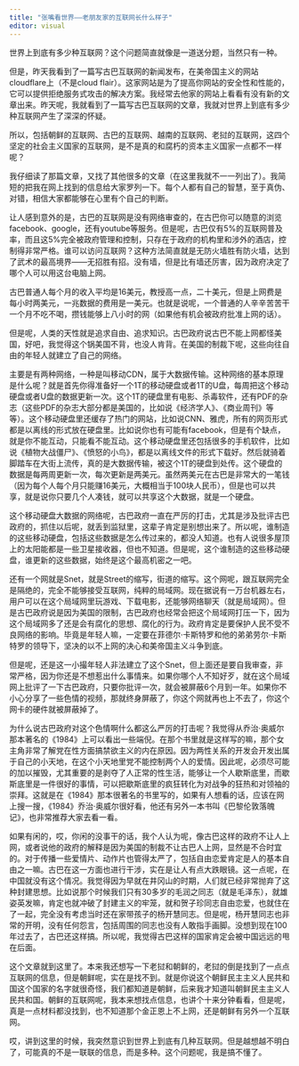 ```yaml
---
title: "张嘴看世界——老朋友家的互联网长什么样子"
editor: visual
---
```


世界上到底有多少种互联网？这个问题简直就像是一道送分题，当然只有一种。

但是，昨天我看到了一篇写古巴互联网的新闻发布，在美帝国主义的网站cloudflare上（不是cloud flair）。这家网站是为了提高你网站的安全性和性能的，它可以提供拒绝服务式攻击的解决方案。我经常去他家的网站上看看有没有新的文章出来。昨天呢，我就看到了一篇写古巴互联网的文章，我就对世界上到底有多少种互联网产生了深深的怀疑。

所以，包括朝鲜的互联网、古巴的互联网、越南的互联网、老挝的互联网，这四个坚定的社会主义国家的互联网，是不是真的和腐朽的资本主义国家一点都不一样呢？

我仔细读了那篇文章，又找了其他很多的文章（在这里我就不一一列出了）。我简短的把我在网上找到的信息给大家罗列一下。每个人都有自己的智慧，至于真伪、对错，相信大家都能够在心里有个自己的判断。

让人感到意外的是，古巴的互联网是没有网络审查的，在古巴你可以随意的浏览facebook、google，还有youtube等服务。但是呢，古巴仅有5%的互联网普及率，而且这5%完全被政府管理和控制，只存在于政府的机构里和涉外的酒店，控制得非常严格。谁可以访问互联网？这种方法简直就是无防火墙胜有防火墙，达到了武术的最高境界——无招胜有招。没有墙，但是比有墙还厉害，因为政府决定了哪个人可以用这台电脑上网。

古巴普通人每个月的收入平均是16美元，教授高一点，二十美元，但是上网费是每小时两美元，一兆数据的费用是一美元。也就是说呢，一个普通的人辛辛苦苦干一个月不吃不喝，攒钱能够上八小时的网（如果他有机会被政府批准上网的话）。

但是呢，人类的天性就是追求自由、追求知识。古巴政府说古巴不能上网都怪美国，好吧，我觉得这个锅美国不背，也没人肯背。在美国的制裁下呢，这些向往自由的年轻人就建立了自己的网络。

主要是有两种网络，一种是叫移动CDN，属于大数据传输。这种网络的基本原理是什么呢？就是首先你得准备好一个1T的移动硬盘或者1T的U盘，每周把这个移动硬盘或者U盘的数据更新一次。这个1T的硬盘里有电影、杀毒软件，还有PDF的杂志（这些PDF的杂志大部分都是美国的，比如说《经济学人》、《商业周刊》等等）。这个移动硬盘里还缓存了热门的网站，比如说CNN、雅虎，所有的网页形式都是以离线的形式放在硬盘里。比如说你也有可能有facebook，但是有个缺点，就是你不能互动，只能看不能互动。这个移动硬盘里还包括很多的手机软件，比如说《植物大战僵尸》、《愤怒的小鸟》，都是以离线文件的形式下载好。然后就骑着脚踏车在大街上流传，真的是大数据传输，被这个1T的硬盘到处传。这个硬盘的数据是每两周更新一次，每次更新是两美元。虽然两美元在古巴是非常大的一笔钱（因为每个人每个月只能赚16美元，大概相当于100块人民币），但是也可以共享，就是说你只要几个人凑钱，就可以共享这个大数据，就是一个硬盘。

这个移动硬盘大数据的网络呢，古巴政府一直在严厉的打击，尤其是涉及批评古巴政府的，抓住以后呢，就丢到监狱里，这辈子肯定是别想出来了。所以呢，谁制造的这些移动硬盘，包括这些数据是怎么传过来的，都没人知道。也有人说很多屋顶上的太阳能都是一些卫星接收器，但也不知道。但是呢，这个谁制造的这些移动硬盘，谁更新的这些数据，始终是这个最高机密之一吧。

还有一个网就是Snet，就是Street的缩写，街道的缩写。这个网呢，跟互联网完全是隔绝的，完全不能够接受互联网，纯粹的局域网。现在据说有一万台机器左右，用户可以在这个局域网里玩游戏、下载电影，还能够网络聊天（就是局域网）。但是古巴政府说是因为美国的限制，古巴政府也经常会把这个局域网打压一下，因为这个局域网多了还是会有腐化的思想、腐化的行为。政府肯定是要保护人民不受不良网络的影响。毕竟是年轻人嘛，一定要在菲德尔·卡斯特罗和他的弟弟劳尔·卡斯特罗的领导下，坚决的以不上网的决心和美帝国主义斗争到底。

但是呢，还是这一小撮年轻人非法建立了这个Snet，但上面还是要自我审查，非常严格，因为你还是不想惹出什么事情来。如果你哪个人不知好歹，就在这个局域网上批评了一下古巴政府，只要你批评一次，就会被屏蔽6个月到一年。如果你不小心分享了一些色情的视频，那就终身屏蔽了，你这个网就再也上不去了，你这个网卡的硬件就被屏蔽掉了。

为什么说古巴政府对这个色情啊什么都这么严厉的打击呢？我觉得从乔治·奥威尔那本著名的《1984》上可以看出一些端倪。在那个书里就是这样写的嘛，那个女主角非常了解党在性方面搞禁欲主义的内在原因。因为两性关系的开发会开发出属于自己的小天地，在这个小天地里党不能控制两个人的爱情。因此呢，必须尽可能的加以摧毁，尤其重要的是剥夺了人正常的性生活，能够让一个人歇斯底里，而歇斯底里是一件很好的事情，可以把歇斯底里的疯狂转化为对战争的狂热和对领袖的崇拜。这就是在《1984》那本很著名的书里写的，如果有人想看的话，应该在网上搜一搜，《1984》乔治·奥威尔很好看，他还有另外一本书叫《巴黎伦敦落魄记》，也非常推荐大家去看一看。

如果有闲的，哎，你闲的没事干的话，我个人认为呢，像古巴这样的政府不让人上网，或者说他的政府的解释是因为美国的制裁不让古巴人上网，显然是不合时宜的。对于传播一些爱情片、动作片也管得太严了，包括自由恋爱肯定是人的基本自由之一嘛。古巴在这一方面也进行干涉，实在是让人有点大跌眼镜。这一点呢，在中国就没有这个情况。我觉得因为早就在井冈山的时期，人们就已经非常抛弃了这种封建思想。比如说那个时候我们只有30多岁的毛润之同志（就是毛泽东），就雄姿英发嘛，肯定也就冲破了封建主义的牢笼，就和贺子珍同志自由恋爱，也就住在了一起，完全没有考虑当时还在家带孩子的杨开慧同志。但是呢，杨开慧同志也非常的开明，没有任何怨言，包括周围的同志也没有人敢指手画脚。没想到现在100年过去了，古巴还这样搞。所以呢，我觉得古巴这样的国家肯定会被中国远远的甩在后面。

这个文章就到这里了。本来我还想写一下老挝和朝鲜的，老挝的倒是找到了一点点互联网的信息，但是朝鲜呢，实在是找不到。就是你说这个朝鲜民主主义人民共和国这个国家的名字就很奇怪，我们都知道是朝鲜，后来我才知道叫朝鲜民主主义人民共和国。朝鲜的互联网呢，我本来想找点信息，也讲个十来分钟看看，但是呢，真是一点材料都没找到，也不知道那个金正恩上不上网，还是朝鲜有另外一个互联网。

哎，讲到这里的时候，我突然意识到世界上到底有几种互联网。但是越想越不明白了，可能真的不是一联联的信息，而是多种。这个问题呢，我是搞不懂了。
